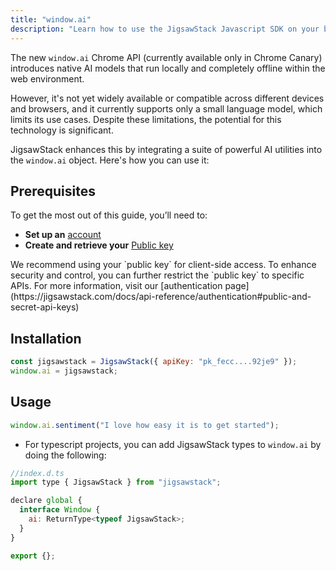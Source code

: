 ```yaml
---
title: "window.ai"
description: "Learn how to use the JigsawStack Javascript SDK on your browser."
---
```


The new `window.ai` Chrome API (currently available only in Chrome Canary) introduces native AI models that run locally and completely offline within the web environment.

However, it's not yet widely available or compatible across different devices and browsers, and it currently supports only a small language model, which limits its use cases. Despite these limitations, the potential for this technology is significant.

JigsawStack enhances this by integrating a suite of powerful AI utilities into the `window.ai` object. Here's how you can use it:

## Prerequisites

To get the most out of this guide, you’ll need to:

- **Set up an** [account](https://jigsawstack.com/dashboard)
- **Create and retrieve your** [Public key](https://jigsawstack.com/dashboard)

<Info>
  We recommend using your `public key` for client-side access. To enhance
  security and control, you can further restrict the `public key` to specific
  APIs. For more information, visit our [authentication page](https://jigsawstack.com/docs/api-reference/authentication#public-and-secret-api-keys)
</Info>

## Installation

```javascript script.js
const jigsawstack = JigsawStack({ apiKey: "pk_fecc....92je9" });
window.ai = jigsawstack;
```

## Usage

```javascript
window.ai.sentiment("I love how easy it is to get started");
```

- For typescript projects, you can add JigsawStack types to `window.ai` by doing the following:

```javascript
//index.d.ts
import type { JigsawStack } from "jigsawstack";

declare global {
  interface Window {
    ai: ReturnType<typeof JigsawStack>;
  }
}

export {};
```
